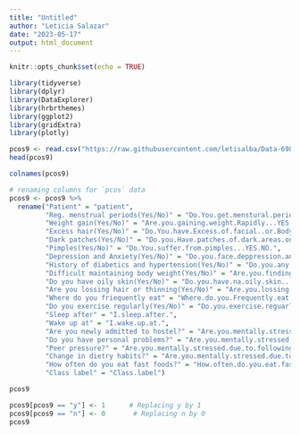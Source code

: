 ```yaml
---
title: "Untitled"
author: "Leticia Salazar"
date: "2023-05-17"
output: html_document
---
```


```r
knitr::opts_chunk$set(echo = TRUE)
```

```r
library(tidyverse)
library(dplyr)
library(DataExplorer)
library(hrbrthemes)
library(ggplot2)
library(gridExtra)
library(plotly)
```



```r
pcos9 <- read.csv("https://raw.githubusercontent.com/letisalba/Data-698/master/Data-Collection-and-Analysis/csv/PCOS-Data.csv")
head(pcos9)
```


```r
colnames(pcos9)
```


```r
# renaming columns for `pcos` data
pcos9 <- pcos9 %>% 
  rename("Patient" = "patient",
         "Reg. menstrual periods(Yes/No)" = "Do.You.get.menstural.periods.at.regular.intervals...YES.NO.",
         "Weight gain(Yes/No)" = "Are.you.gaining.weight.Rapidly...YES.NO.",
         "Excess hair(Yes/No)" = "Do.You.have.Excess.of.facial..or.Body.Hair....YES.NO.",
         "Dark patches(Yes/No)" = "Do.you.Have.patches.of.dark.areas.on.your.skin..Yes.No.",
         "Pimples(Yes/No)" = "Do.You.suffer.from.pimples...YES.NO.",
         "Depression and Anxiety(Yes/No)" = "Do.you.face.deppression.and.anxietyt...YES.NO.",
         "History of diabetics and hypertension(Yes/No)" = "Do.you.any.family.history.of.Diabetics.and.Hyper.Tension...YES.NO.",
         "Difficult maintaining body weight(Yes/No)" = "Are.you.finding.any.difficulty.in.maintaining.your.body.weight...YES.NO.",
         "Do you have oily skin(Yes/No)" = "Do.you.have.na.oily.skin...YES.NO.",
         "Are you lossing hair or thinning(Yes/No)" = "Are.you.lossing.lot.of.hair.or.has.it.became.thinner.in.its.strength...YES.NO.",
         "Where do you friequently eat" = "Where.do.you.Frequently.eat.",
         "Do you exercise regularly(Yes/No)" = "Do.you.exercise.reguarly.",
         "Sleep after" = "I.sleep.after.",
         "Wake up at" = "I.wake.up.at.",
         "Are you newly admitted to hostel?" = "Are.you.mentally.stressed.due.to.following.exercise...Are.you.newly.admitted.to.hostel...",
         "Do you have personal problems?" = "Are.you.mentally.stressed.due.to.following.exercise...Do.you.have.personal.problems..",
         "Peer pressure?" = "Are.you.mentally.stressed.due.to.following.exercise..peer.presure..",
         "Change in dietry habits?" = "Are.you.mentally.stressed.due.to.following.exercise..Change.in.dietry.habits...",
         "How often do you eat fast foods?" = "How.often.do.you.eat.fast.foods.",
         "Class label" = "Class.label")

pcos9
```


```r
pcos9[pcos9 == "y"] <- 1      # Replacing y by 1
pcos9[pcos9 == "n"] <- 0       # Replacing n by 0
pcos9 
```








